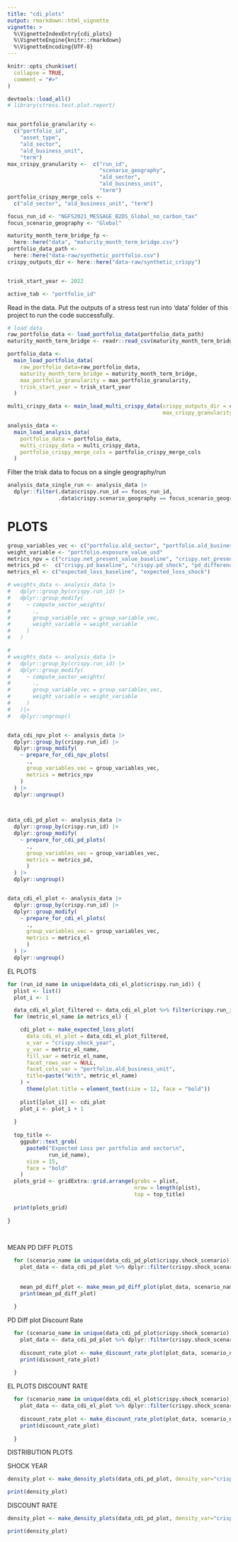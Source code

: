 ```yaml
---
title: "cdi_plots"
output: rmarkdown::html_vignette
vignette: >
  %\VignetteIndexEntry{cdi_plots}
  %\VignetteEngine{knitr::rmarkdown}
  %\VignetteEncoding{UTF-8}
---
```


```r
knitr::opts_chunk$set(
  collapse = TRUE,
  comment = "#>"
)
```

```r
devtools::load_all()
# library(stress.test.plot.report)


max_portfolio_granularity <-
  c("portfolio_id",
    "asset_type",
    "ald_sector",
    "ald_business_unit",
    "term")
max_crispy_granularity <-  c("run_id",
                             "scenario_geography",
                             "ald_sector",
                             "ald_business_unit",
                             "term")
portfolio_crispy_merge_cols <-
  c("ald_sector", "ald_business_unit", "term")

focus_run_id <- "NGFS2021_MESSAGE_B2DS_Global_no_carbon_tax"
focus_scenario_geography <- "Global"

maturity_month_term_bridge_fp <-
  here::here("data", "maturity_month_term_bridge.csv")
portfolio_data_path <-
  here::here("data-raw/synthetic_portfolio.csv")
crispy_outputs_dir <- here::here("data-raw/synthetic_crispy")


trisk_start_year <- 2022

active_tab <- "portfolio_id"
```

Read in the data. Put the outputs of a stress test run into 'data' folder of this project to run the code successfully.

```r
# load data
raw_portfolio_data <- load_portfolio_data(portfolio_data_path) 
maturity_month_term_bridge <- readr::read_csv(maturity_month_term_bridge_fp)

portfolio_data <-
  main_load_portfolio_data(
    raw_portfolio_data=raw_portfolio_data,
    maturity_month_term_bridge = maturity_month_term_bridge,
    max_portfolio_granularity = max_portfolio_granularity,
    trisk_start_year = trisk_start_year
  )

multi_crispy_data <- main_load_multi_crispy_data(crispy_outputs_dir = crispy_outputs_dir,
                                                 max_crispy_granularity = max_crispy_granularity)

analysis_data <-
  main_load_analysis_data(
    portfolio_data = portfolio_data,
    multi_crispy_data = multi_crispy_data,
    portfolio_crispy_merge_cols = portfolio_crispy_merge_cols
  )
```


Filter the trisk data to focus on a single geography/run

```r
analysis_data_single_run <- analysis_data |>
  dplyr::filter(.data$crispy.run_id == focus_run_id,
                .data$crispy.scenario_geography == focus_scenario_geography)
```

# PLOTS

```r

group_variables_vec <- c("portfolio.ald_sector", "portfolio.ald_business_unit", "crispy.shock_year", "crispy.baseline_scenario", "crispy.shock_scenario", "crispy.discount_rate")
weight_variable <- "portfolio.exposure_value_usd"
metrics_npv = c("crispy.net_present_value_baseline", "crispy.net_present_value_shock", "net_present_value_difference")
metrics_pd <-  c("crispy.pd_baseline", "crispy.pd_shock", "pd_difference")
metrics_el <- c("expected_loss_baseline", "expected_loss_shock")

# weights_data <- analysis_data |>
#   dplyr::group_by(crispy.run_id) |>
#   dplyr::group_modify(
#     ~ compute_sector_weights(
#       .,
#       group_variable_vec = group_variable_vec,
#       weight_variable = weight_variable
#     )
#   )

# 
# weights_data <- analysis_data |>
#   dplyr::group_by(crispy.run_id) |>
#   dplyr::group_modify(
#     ~ compute_sector_weights(
#       .,
#       group_variable_vec = group_variables_vec,
#       weight_variable = weight_variable
#     )
#   )|>
#   dplyr::ungroup()


data_cdi_npv_plot <- analysis_data |>
  dplyr::group_by(crispy.run_id) |>
  dplyr::group_modify(
    ~ prepare_for_cdi_npv_plots(
      .,
      group_variables_vec = group_variables_vec,
      metrics = metrics_npv
    )
  ) |>
  dplyr::ungroup()
  


data_cdi_pd_plot <- analysis_data |>
  dplyr::group_by(crispy.run_id) |>
  dplyr::group_modify(
    ~ prepare_for_cdi_pd_plots(
      .,
      group_variables_vec = group_variables_vec,
      metrics = metrics_pd,
      )    
  ) |>
  dplyr::ungroup()


data_cdi_el_plot <- analysis_data |>
  dplyr::group_by(crispy.run_id) |>
  dplyr::group_modify(
    ~ prepare_for_cdi_el_plots(
      .,
      group_variables_vec = group_variables_vec,
      metrics = metrics_el
      )    
  ) |>
  dplyr::ungroup()


```


EL PLOTS

```r


for (run_id_name in unique(data_cdi_el_plot$crispy.run_id)) {
  plist <- list()
  plot_i <- 1

  data_cdi_el_plot_filtered <- data_cdi_el_plot %>% filter(crispy.run_id == run_id_name)
  for (metric_el_name in metrics_el) {

    cdi_plot <- make_expected_loss_plot(
      data_cdi_el_plot = data_cdi_el_plot_filtered,
      x_var = "crispy.shock_year",
      y_var = metric_el_name,
      fill_var = metric_el_name,
      facet_rows_var = NULL,
      facet_cols_var = "portfolio.ald_business_unit",
      title=paste("With", metric_el_name)
    ) +
      theme(plot.title = element_text(size = 12, face = "bold"))
    
    plist[[plot_i]] <- cdi_plot
    plot_i <- plot_i + 1
    
  }
  
  top_title <-
    ggpubr::text_grob(
      paste0("Expected Loss per portfolio and sector\n",
             run_id_name),
      size = 15,
      face = "bold"
    )
  plots_grid <- gridExtra::grid.arrange(grobs = plist,
                                        nrow = length(plist),
                                        top = top_title)
  
  print(plots_grid)
  
}
  
  
```

MEAN PD DIFF PLOTS

```r
  for (scenario_name in unique(data_cdi_pd_plot$crispy.shock_scenario)) {
    plot_data <- data_cdi_pd_plot %>% dplyr::filter(crispy.shock_scenario == scenario_name )
  
    
    mean_pd_diff_plot <- make_mean_pd_diff_plot(plot_data, scenario_name)
    print(mean_pd_diff_plot)
  
  }
```

PD Diff plot Discount Rate

```r

  for (scenario_name in unique(data_cdi_pd_plot$crispy.shock_scenario)) {
    plot_data <- data_cdi_pd_plot %>% dplyr::filter(crispy.shock_scenario == scenario_name )
    
    discount_rate_plot <- make_discount_rate_plot(plot_data, scenario_name, y_var="pd_difference")
    print(discount_rate_plot)
  
  }

```

EL PLOTS DISCOUNT RATE

```r

  for (scenario_name in unique(data_cdi_el_plot$crispy.shock_scenario)) {
    plot_data <- data_cdi_el_plot %>% dplyr::filter(crispy.shock_scenario == scenario_name )
    
    discount_rate_plot <- make_discount_rate_plot(plot_data, scenario_name, y_var="expected_loss_shock")
    print(discount_rate_plot)
  
  }

```




DISTRIBUTION PLOTS

SHOCK YEAR

```r

density_plot <- make_density_plots(data_cdi_pd_plot, density_var="crispy.shock_year")

print(density_plot)
```

DISCOUNT RATE

```r
density_plot <- make_density_plots(data_cdi_pd_plot, density_var="crispy.discount_rate")

print(density_plot)
```

